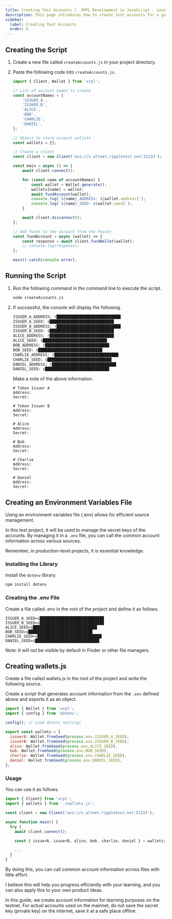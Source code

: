 ```yaml
---
title: Creating Test Accounts |  XRPL Development in JavaScript - Level 3
description: This page introduces how to create test accounts for a guide on cross-currency transactions as part of the three-part series on XRPL development in JavaScript.
sidebar:
  label: Creating Test Accounts
  order: 5
---
```



## Creating the Script

<Steps>

1. Create a new file called `createAccounts.js` in your project directory.
2. Paste the following code into `createAccounts.js`.

    ```javascript
    import { Client, Wallet } from 'xrpl';

    // List of account names to create
    const accountNames = [
        'ISSUER_A',
        'ISSUER_B',
        'ALICE',
        'BOB',
        'CHARLIE',
        'DANIEL',
    ];

    // Object to store account wallets
    const wallets = {};

    // Create a client
    const client = new Client('wss://s.altnet.rippletest.net:51233');

    const main = async () => {
        await client.connect();

        for (const name of accountNames) {
            const wallet = Wallet.generate();
            wallets[name] = wallet;
            await fundAccount(wallet);
            console.log(`${name}_ADDRESS: ${wallet.address}`);
            console.log(`${name}_SEED: ${wallet.seed}`);
        }

        await client.disconnect();
    };

    // Add funds to the account from the Faucet
    const fundAccount = async (wallet) => {
        const response = await client.fundWallet(wallet);
        // console.log(response);
    };

    main().catch(console.error);
    ```
</Steps>

## Running the Script

<Steps>

1. Run the following command in the command line to execute the script.

    ```bash
    node createAccounts.js
    ```

2. If successful, the console will display the following.
    ```bash
    ISSUER_A_ADDRESS: r████████████████████████████
    ISSUER_A_SEED: s████████████████████████████
    ISSUER_B_ADDRESS: r████████████████████████████
    ISSUER_B_SEED: s████████████████████████████
    ALICE_ADDRESS: r████████████████████████████
    ALICE_SEED: s████████████████████████████
    BOB_ADDRESS: r████████████████████████████
    BOB_SEED: s████████████████████████████
    CHARLIE_ADDRESS: r████████████████████████████
    CHARLIE_SEED: s████████████████████████████
    DANIEL_ADDRESS: r████████████████████████████
    DANIEL_SEED: s████████████████████████████
    ```

    Make a note of the above information.

    ```
    # Token Issuer A
    Address: 
    Secret:

    # Token Issuer B
    Address: 
    Secret:

    # Alice
    Address: 
    Secret:

    # Bob
    Address: 
    Secret:

    # Charlie
    Address: 
    Secret: 

    # Daniel
    Address: 
    Secret: 
    ```
</Steps>

## Creating an Environment Variables File

Using an environment variables file (.env) allows for efficient source management.

In this test project, it will be used to manage the secret keys of the accounts.
By managing it in a `.env` file, you can call the common account information across various sources.

Remember, in production-level projects, it is essential knowledge.

### Installing the Library

Install the `dotenv` library.

```bash
npm install dotenv
```

### Creating the .env File

Create a file called .env in the root of the project and define it as follows.

```
ISSUER_A_SEED=s████████████████████████████
ISSUER_B_SEED=s████████████████████████████
ALICE_SEED=s████████████████████████████
BOB_SEED=s████████████████████████████
CHARLIE_SEED=s████████████████████████████
DANIEL_SEED=s████████████████████████████
```

Note: It will not be visible by default in Finder or other file managers.

## Creating wallets.js

Create a file called wallets.js in the root of the project and write the following source.

Create a script that generates account information from the `.env` defined above and exports it as an object.

```javascript
import { Wallet } from 'xrpl';
import { config } from 'dotenv';

config(); // Load dotenv settings

export const wallets = {
  issuerA: Wallet.fromSeed(process.env.ISSUER_A_SEED),
  issuerB: Wallet.fromSeed(process.env.ISSUER_B_SEED),
  alice: Wallet.fromSeed(process.env.ALICE_SEED),
  bob: Wallet.fromSeed(process.env.BOB_SEED),
  charlie: Wallet.fromSeed(process.env.CHARLIE_SEED),
  daniel: Wallet.fromSeed(process.env.DANIEL_SEED),
};
```

### Usage

You can use it as follows.

```javascript
import { Client} from 'xrpl';
import { wallets } from './wallets.js';

const client = new Client('wss://s.altnet.rippletest.net:51233');

async function main() {
  try {
    await client.connect();

    const { issuerA, issuerB, alice, bob, charlie, daniel } = wallets;

    ...
  }
}
```

By doing this, you can call common account information across files with little effort.

I believe this will help you progress efficiently with your learning, and you can also apply this to your own product ideas.

<Aside title="About Accounts" type="danger">
In this guide, we create account information for learning purposes on the testnet.
For actual accounts used on the mainnet, do not save the secret key (private key) on the internet, save it at a safe place offline.
</Aside>